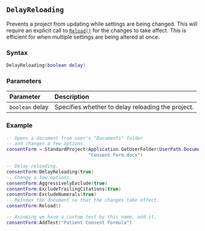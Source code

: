 ::: {.minipage data-latex="{\textwidth}"}
## `DelayReloading` {#standard-delayreloading}

Prevents a project from updating while settings are being changed. 
This will require an explicit call to [`Reload()`](#standard-reload) for the changes to take affect.
This is efficient for when multiple settings are being altered at once.

### Syntax {-}

``` .lua
DelayReloading(boolean delay)
```

### Parameters {-}

**Parameter** | **Description**
| :-- | :-- |
| `boolean` delay | Specifies whether to delay reloading the project. |

### Example {-}

``` .lua
-- Opens a document from user's "Documents" folder
-- and changes a few options.
consentForm = StandardProject(Application.GetUserFolder(UserPath.Documents) ..
                              "Consent Form.docx")

-- Delay reloading.
consentForm:DelayReloading(true)
-- Change a few options.
consentForm:AggressivelyExclude(true)
consentForm:ExcludeTrailingCitations(true)
consentForm:ExcludeNumerals(true)
-- Reindex the document so that the changes take effect.
consentForm:Reload()

-- Assuming we have a custom test by this name, add it.
consentForm:AddTest("Patient Consent Formula")
```
:::